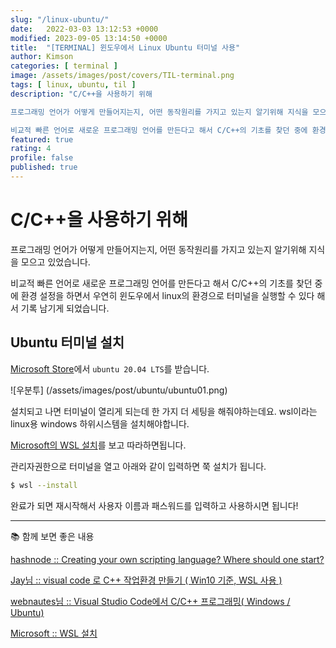 ```yaml
---
slug: "/linux-ubuntu/"
date:   2022-03-03 13:12:53 +0000
modified: 2023-09-05 13:14:50 +0000
title:  "[TERMINAL] 윈도우에서 Linux Ubuntu 터미널 사용"
author: Kimson
categories: [ terminal ]
image: /assets/images/post/covers/TIL-terminal.png
tags: [ linux, ubuntu, til ]
description: "C/C++을 사용하기 위해

프로그래밍 언어가 어떻게 만들어지는지, 어떤 동작원리를 가지고 있는지 알기위해 지식을 모으고 있었습니다.

비교적 빠른 언어로 새로운 프로그래밍 언어를 만든다고 해서 C/C++의 기초를 찾던 중에 환경 설정을 하면서 우연히 윈도우에서 linux의 환경으로 터미널을 실행할 수 있다 해서 기록 남기게 되었습니다."
featured: true
rating: 4
profile: false
published: true
---
```


# C/C++을 사용하기 위해

프로그래밍 언어가 어떻게 만들어지는지, 어떤 동작원리를 가지고 있는지 알기위해 지식을 모으고 있었습니다.

비교적 빠른 언어로 새로운 프로그래밍 언어를 만든다고 해서 C/C++의 기초를 찾던 중에 환경 설정을 하면서 우연히 윈도우에서 linux의 환경으로 터미널을 실행할 수 있다 해서 기록 남기게 되었습니다.

## Ubuntu 터미널 설치

[Microsoft Store](https://www.microsoft.com/ko-kr/search/result.aspx?q=linux&form=MSHOME)에서 `ubuntu 20.04 LTS`를 받습니다.

![우분투] (/assets/images/post/ubuntu/ubuntu01.png)

설치되고 나면 터미널이 열리게 되는데 한 가지 더 세팅을 해줘야하는데요. wsl이라는 linux용 windows 하위시스템을 설치해야합니다.

[Microsoft의 WSL 설치](https://docs.microsoft.com/ko-kr/windows/wsl/install)를 보고 따라하면됩니다.

관리자권한으로 터미널을 열고 아래와 같이 입력하면 쭉 설치가 됩니다.

```sh
$ wsl --install
```

완료가 되면 재시작해서 사용자 이름과 패스워드를 입력하고 사용하시면 됩니다!

---

📚 함께 보면 좋은 내용

[hashnode :: Creating your own scripting language? Where should one start?](https://hashnode.com/post/creating-your-own-scripting-language-where-should-one-start-ciudleyz70jksvy532q1y4uk7)

[Jay님 :: visual code 로 C++ 작업환경 만들기 ( Win10 기준, WSL 사용 )](https://tiny-jay.tistory.com/5)

[webnautes님 :: Visual Studio Code에서 C/C++ 프로그래밍( Windows / Ubuntu)](https://webnautes.tistory.com/1158)

[Microsoft :: WSL 설치](https://docs.microsoft.com/ko-kr/windows/wsl/install)
